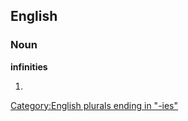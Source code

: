 ==English==

===Noun===
'''infinities'''

# {{plural of|[[infinity]]}}

[[Category:English plurals ending in "-ies"]]